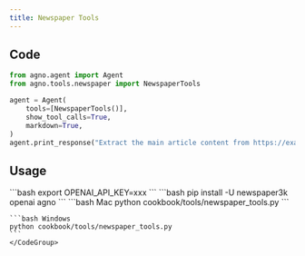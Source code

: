```yaml
---
title: Newspaper Tools
---
```


## Code

```python cookbook/tools/newspaper_tools.py
from agno.agent import Agent
from agno.tools.newspaper import NewspaperTools

agent = Agent(
    tools=[NewspaperTools()],
    show_tool_calls=True,
    markdown=True,
)
agent.print_response("Extract the main article content from https://example.com/article")
```

## Usage

<Steps>
  <Snippet file="create-venv-step.mdx" />

  <Step title="Set your API key"> 
    ```bash
    export OPENAI_API_KEY=xxx
    ```
  </Step>

  <Step title="Install libraries">
    ```bash
    pip install -U newspaper3k openai agno
    ```
  </Step>

  <Step title="Run Agent">
    <CodeGroup>
    ```bash Mac
    python cookbook/tools/newspaper_tools.py
    ```

    ```bash Windows
    python cookbook/tools/newspaper_tools.py
    ```
    </CodeGroup>
  </Step>
</Steps>